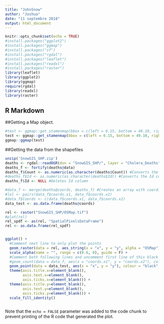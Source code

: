 ```yaml
---
title: "JohnSnow"
author: "Joshua"
date: "11 septembre 2018"
output: html_document
---
```


```r
knitr::opts_chunk$set(echo = TRUE)
#install.packages("ggplot2")
#install.packages("ggmap")
#install.packages("sf")
#install.packages("rgdal")
#install.packages("leaflet")
#install.packages("readxl")
#install.packages("raster")
library(leaflet)
library(ggplot2)
library(ggmap)
require(rgdal) 
library(readxl)
library(raster)
```

## R Markdown


##Getting a Map object.
```r
#test <- ggmap::get_stamenmap(bbox = c(left = 6.15, bottom = 49.10, right = 6.20, top = 49.15), zoom = 14, maptype="watercolor")
test <- ggmap::get_stamenmap(bbox = c(left = 6.15, bottom = 49.10, right = 6.20, top = 49.15), zoom = 14, maptype="watercolor")
ggmap::ggmap(test)
```


##Getting the data from the shapefiles
```r
unzip('SnowGIS_SHP.zip')
deaths <- rgdal::readOGR(dsn = "SnowGIS_SHP/", layer = "Cholera_Deaths")
deaths_f <- fortify(deaths@data)
deaths_f$Count <- as.numeric(as.character(deaths$Count)) #Converts the Count column to double
#deaths_f$Id <- as.numeric(as.character(deaths$Id)) #Converts the Id column to double
deaths_f$Id <- NULL #Deletes Id column

#data_f <- merge(deaths@coords, deaths_f) #Creates an array with coordinates and counts of deaths
#lol <- pairs(data_f$coords.x1, data_f$coords.x2)
#data_f$Coords <- c(data_f$coords.x1, data_f$coords.x2)
data_test <- as.data.frame(deaths@coords)

rel <- raster("SnowGIS_SHP/OSMap.tif")
#plot(rel)
rel_spdf <- as(rel, "SpatialPixelsDataFrame")
rel <- as.data.frame(rel_spdf)


ggplot() +
  #Comment next line to only plot the points
  geom_raster(data = rel, aes_string(x = "x", y = "y", alpha = "OSMap")) +
  scale_alpha(name = "", range = c(0.6, 0), guide = F) +
  #Comment both following lines and uncomment first line of this block to only plot the map
  #geom_count(data = data_f, aes(x = "coords.x1", y = "coords.x2"), colour = "black", size = 3) +
  geom_point(data = data_test, aes(x = "x", y = "y"), colour = "black", size = 3)
  theme(axis.title.x=element_blank(),
        axis.text.x=element_blank(),
        axis.ticks.x=element_blank()) +
  theme(axis.title.y=element_blank(),
        axis.text.y=element_blank(),
        axis.ticks.y=element_blank()) +
  scale_fill_identity()



```



Note that the `echo = FALSE` parameter was added to the code chunk to prevent printing of the R code that generated the plot.
